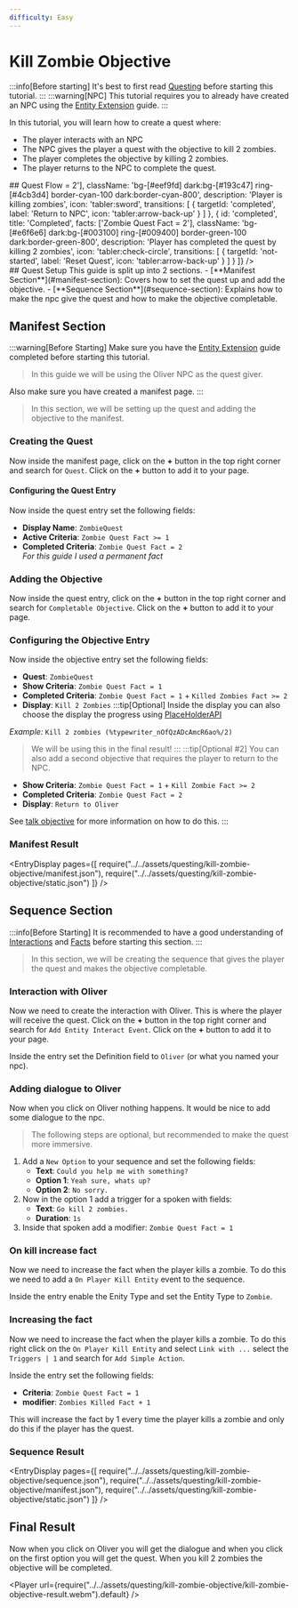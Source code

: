 ```yaml
---
difficulty: Easy
---
```



# Kill Zombie Objective
:::info[Before starting]
It's best to first read [Questing](./index.mdx) before starting this tutorial.
:::
:::warning[NPC]
This tutorial requires you to already have created an NPC using the [Entity Extension](../04-entity-extension/index.mdx) guide.
:::

In this tutorial, you will learn how to create a quest where:
- The player interacts with an NPC
- The NPC gives the player a quest with the objective to kill 2 zombies.
- The player completes the objective by killing 2 zombies.
- The player returns to the NPC to complete the quest.

<SplitLayout>
<Section divider='left'>
## Quest Flow
<StateFlow
  nodes={[
    {
      id: 'not-started',
      title: 'Not Started',
      facts: ['Zombie Quest Fact = 0'],
      className: 'bg-gray-100 dark:bg-zinc-600 ring-1 ring-[#1f2937] dark:ring-white',
      description: 'Player hasn\'t started the quest yet',
      icon: 'tabler:circle-dot',
      transitions: [
        { 
          targetId: 'quest-received', 
          label: 'Talk to NPC', 
          icon: 'tabler:message-circle' 
        }
      ]
    },
    {
      id: 'quest-received',
      title: 'Quest Received',
      facts: ['Zombie Quest Fact = 1', 'Kill Zombie Fact = 0'],
      className: 'bg-[#eef9fd] dark:bg-[#193c47] ring-cyan-500 border-cyan-100 dark:border-cyan-800',
      description: 'Player has received the quest from the NPC',
      icon: 'tabler:message-circle',
      transitions: [
        { 
          targetId: 'killing', 
          label: 'Kill Zombies', 
          icon: 'tabler:sword' 
        }
      ]
    },
    {
      id: 'killing',
      title: 'Killing Zombies',
      facts: ['Zombie Quest Fact = 1', 'Kill Zombie Fact >= 2'],
      className: 'bg-[#eef9fd] dark:bg-[#193c47] ring-[#4cb3d4] border-cyan-100 dark:border-cyan-800',
      description: 'Player is killing zombies',
      icon: 'tabler:sword',
      transitions: [
        { 
          targetId: 'completed', 
          label: 'Return to NPC', 
          icon: 'tabler:arrow-back-up' 
        }
      ]
    },
    {
      id: 'completed',
      title: 'Completed',
      facts: ['Zombie Quest Fact = 2'],
      className: 'bg-[#e6f6e6] dark:bg-[#003100] ring-[#009400] border-green-100 dark:border-green-800',
      description: 'Player has completed the quest by killing 2 zombies',
      icon: 'tabler:check-circle',
      transitions: [
        { 
          targetId: 'not-started', 
          label: 'Reset Quest', 
          icon: 'tabler:arrow-back-up' 
        }
      ]
    }
  ]}
/>
</Section>
<Section divider='right'>
## Quest Setup
This guide is split up into 2 sections. 
- [**Manifest Section**](#manifest-section): Covers how to set the quest up and add the objective.
- [**Sequence Section**](#sequence-section): Explains how to make the npc give the quest and how to make the objective completable.

</Section>
</SplitLayout>

## Manifest Section
:::warning[Before Starting]
Make sure you have the [Entity Extension](../04-entity-extension/index.mdx) guide completed before starting this tutorial.
> In this guide we will be using the Oliver NPC as the quest giver.

Also make sure you have created a manifest page.
:::
> In this section, we will be setting up the quest and adding the objective to the manifest.
### Creating the Quest
Now inside the manifest page, click on the **+** button in the top right corner and search for `Quest`. Click on the **+** button to add it to your page.

<EntrySearch entryName="quest" />

#### Configuring the Quest Entry
Now inside the quest entry set the following fields:
* **Display Name**: `ZombieQuest`
* **Active Criteria**: `Zombie Quest Fact >= 1`
* **Completed Criteria**: `Zombie Quest Fact = 2`\
*For this guide I used a permanent fact*

### Adding the Objective
Now inside the quest entry, click on the **+** button in the top right corner and search for `Completable Objective`. Click on the **+** button to add it to your page.

<EntrySearch entryName="completable_objective" />

### Configuring the Objective Entry
Now inside the objective entry set the following fields:
* **Quest**: `ZombieQuest`
* **Show Criteria**: `Zombie Quest Fact = 1`
* **Completed Criteria**: `Zombie Quest Fact = 1` + `Killed Zombies Fact >= 2`
* **Display**: `Kill 2 Zombies`
:::tip[Optional]
Inside the display you can also choose the display the progress using [PlaceHolderAPI](../../05-helpful-features/03-placeholderapi.mdx)

*Example:* `Kill 2 zombies (%typewriter_nOfQzADcAmcR6ao%/2)`

> We will be using this in the final result!
:::
:::tip[Optional #2]
You can also add a second objective that requires the player to return to the NPC.

* **Show Criteria**: `Zombie Quest Fact = 1` + `Kill Zombie Fact >= 2`
* **Completed Criteria**: `Zombie Quest Fact = 2`
* **Display**: `Return to Oliver`

See [talk objective](./01-talk-objective.mdx) for more information on how to do this.
:::

### Manifest Result
<EntryDisplay pages={[
    require("../../assets/questing/kill-zombie-objective/manifest.json"),
    require("../../assets/questing/kill-zombie-objective/static.json")
]} />

## Sequence Section
:::info[Before Starting]
It is recommended to have a good understanding of [Interactions](../01-interactions/index.mdx) and [Facts](../03-facts/index.mdx) before starting this section.
:::
> In this section, we will be creating the sequence that gives the player the quest and makes the objective completable.

### Interaction with Oliver
Now we need to create the interaction with Oliver. This is where the player will receive the quest.
Click on the **+** button in the top right corner and search for `Add Entity Interact Event`. Click on the **+** button to add it to your page.

<EntrySearch entryName="entity_interact_event" />

Inside the entry set the Definition field to `Oliver` (or what you named your npc).

### Adding dialogue to Oliver
Now when you click on Oliver nothing happens. It would be nice to add some dialogue to the npc.
> The following steps are optional, but recommended to make the quest more immersive.
1. Add a `New Option` to your sequence and set the following fields:
   * **Text**: `Could you help me with something?`
   * **Option 1**: `Yeah sure, whats up?`
   * **Option 2**: `No sorry.`
2. Now in the option 1 add a trigger for a spoken with fields:
   * **Text**: `Go kill 2 zombies.`
   * **Duration**: `1s`
3. Inside that spoken add a modifier: `Zombie Quest Fact = 1`

### On kill increase fact
Now we need to increase the fact when the player kills a zombie. To do this we need to add a `On Player Kill Entity` event to the sequence.

<EntrySearch entryName="on_player_kill_entity" />

Inside the entry enable the Enity Type and set the Entity Type to `Zombie`.

### Increasing the fact
Now we need to increase the fact when the player kills a zombie. To do this right click on the `On Player Kill Entity` and select `Link with ...` select the `Triggers | 1` and search for `Add Simple Action`.

<EntrySearch entryName="simple_action" />

Inside the entry set the following fields:
* **Criteria**: `Zombie Quest Fact = 1`
* **modifier**: `Zombies Killed Fact + 1`  

This will increase the fact by 1 every time the player kills a zombie and only do this if the player has the quest.

### Sequence Result
<EntryDisplay pages={[
    require("../../assets/questing/kill-zombie-objective/sequence.json"),
    require("../../assets/questing/kill-zombie-objective/manifest.json"),
    require("../../assets/questing/kill-zombie-objective/static.json")
]} />

## Final Result
Now when you click on Oliver you will get the dialogue and when you click on the first option you will get the quest. When you kill 2 zombies the objective will be completed.

<Player url={require("../../assets/questing/kill-zombie-objective/kill-zombie-objective-result.webm").default} />
